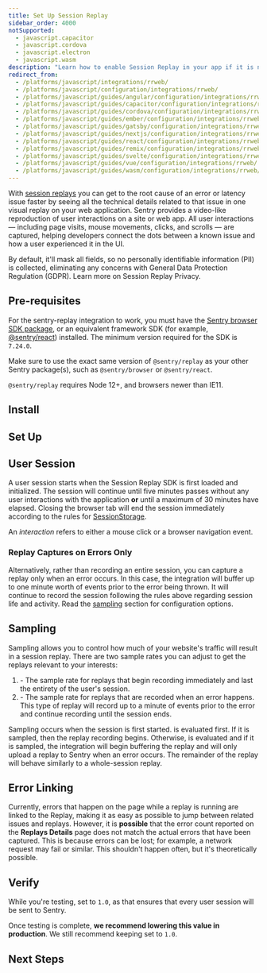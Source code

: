 ```yaml
---
title: Set Up Session Replay
sidebar_order: 4000
notSupported:
  - javascript.capacitor
  - javascript.cordova
  - javascript.electron
  - javascript.wasm
description: "Learn how to enable Session Replay in your app if it is not already set up."
redirect_from:
  - /platforms/javascript/integrations/rrweb/
  - /platforms/javascript/configuration/integrations/rrweb/
  - /platforms/javascript/guides/angular/configuration/integrations/rrweb/
  - /platforms/javascript/guides/capacitor/configuration/integrations/rrweb/
  - /platforms/javascript/guides/cordova/configuration/integrations/rrweb/
  - /platforms/javascript/guides/ember/configuration/integrations/rrweb/
  - /platforms/javascript/guides/gatsby/configuration/integrations/rrweb/
  - /platforms/javascript/guides/nextjs/configuration/integrations/rrweb/
  - /platforms/javascript/guides/react/configuration/integrations/rrweb/
  - /platforms/javascript/guides/remix/configuration/integrations/rrweb/
  - /platforms/javascript/guides/svelte/configuration/integrations/rrweb/
  - /platforms/javascript/guides/vue/configuration/integrations/rrweb/
  - /platforms/javascript/guides/wasm/configuration/integrations/rrweb/
---
```


<Include name="beta-note-session-replay.mdx" />

With [session replays](/product/session-replay/) you can get to the root cause of an error or latency issue faster by seeing all the technical details related to that issue in one visual replay on your web application. Sentry provides a video-like reproduction of user interactions on a site or web app. All user interactions — including page visits, mouse movements, clicks, and scrolls — are captured, helping developers connect the dots between a known issue and how a user experienced it in the UI.

By default, it'll mask all fields, so no personally identifiable information (PII) is collected, eliminating any concerns with General Data Protection Regulation (GDPR). Learn more on <PlatformLink to="/session-replay/privacy">Session Replay Privacy</PlatformLink>.

## Pre-requisites

For the sentry-replay integration to work, you must have the [Sentry browser SDK package](https://www.npmjs.com/package/@sentry/browser), or an equivalent framework SDK (for example, [@sentry/react](https://www.npmjs.com/package/@sentry/react)) installed. The minimum version required for the SDK is `7.24.0`.

Make sure to use the exact same version of `@sentry/replay` as your other Sentry package(s), such as `@sentry/browser` or `@sentry/react`.

`@sentry/replay` requires Node 12+, and browsers newer than IE11.

## Install

<PlatformContent includePath="session-replay/install" />

## Set Up

<PlatformContent includePath="session-replay/setup" />

## User Session

A user session starts when the Session Replay SDK is first loaded and initialized. The session will continue until five minutes passes without any user interactions with the application **or** until a maximum of 30 minutes have elapsed. Closing the browser tab will end the session immediately according to the rules for [SessionStorage](https://developer.mozilla.org/en-US/docs/Web/API/Window/sessionStorage).

<Note>

An _interaction_ refers to either a mouse click or a browser navigation event.

</Note>

### Replay Captures on Errors Only

Alternatively, rather than recording an entire session, you can capture a replay only when an error occurs. In this case, the integration will buffer up to one minute worth of events prior to the error being thrown. It will continue to record the session following the rules above regarding session life and activity. Read the [sampling](#sampling) section for configuration options.

## Sampling

Sampling allows you to control how much of your website's traffic will result in a session replay. There are two sample rates you can adjust to get the replays relevant to your interests:

1. <PlatformIdentifier name="replays-session-sample-rate" /> - The sample rate for replays that begin recording immediately and last the entirety of the user's session.
2. <PlatformIdentifier name="replays-on-error-sample-rate" /> - The sample rate for replays that are recorded when an error happens. This type of replay will record up to a minute of events prior to the error and continue recording until the session ends.

Sampling occurs when the session is first started. <PlatformIdentifier name="replays-session-sample-rate" /> is evaluated first. If it is sampled, then the replay recording begins. Otherwise, <PlatformIdentifier name="replays-on-error-sample-rate" /> is evaluated and if it is sampled, the integration will begin buffering the replay and will only upload a replay to Sentry when an error occurs. The remainder of the replay will behave similarly to a whole-session replay.

## Error Linking

Currently, errors that happen on the page while a replay is running are linked to the Replay, making it as easy as possible to jump between related issues and replays. However, it is **possible** that the error count reported on the **Replays Details** page does not match the actual errors that have been captured. This is because errors can be lost; for example, a network request may fail or similar. This shouldn't happen often, but it's theoretically possible.

## Verify

While you're testing, set <PlatformIdentifier name="replays-session-sample-rate" /> to `1.0`, as that ensures that every user session will be sent to Sentry.

Once testing is complete, **we recommend lowering this value in production**. We still recommend keeping <PlatformIdentifier name="replays-on-error-sample-rate" /> set to `1.0`.

## Next Steps

<PageGrid />
